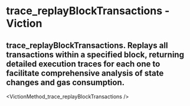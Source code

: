 # trace_replayBlockTransactions - Viction

## trace_replayBlockTransactions. Replays all transactions within a specified block, returning detailed execution traces for each one to facilitate comprehensive analysis of state changes and gas consumption.


<VictionMethod_trace_replayBlockTransactions />
